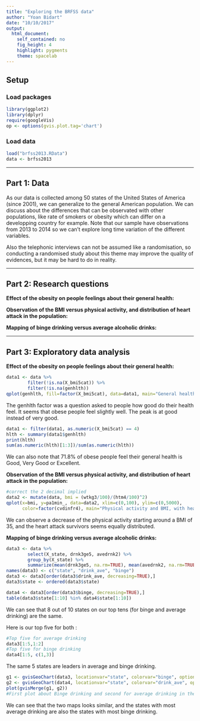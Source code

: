 ```yaml
---
title: "Exploring the BRFSS data"
author: "Yoan Bidart"
date: "10/10/2017"
output: 
  html_document: 
    self_contained: no
    fig_height: 4
    highlight: pygments
    theme: spacelab
---
```


## Setup

### Load packages

```r
library(ggplot2)
library(dplyr)
require(googleVis)
op <- options(gvis.plot.tag='chart')
```

### Load data

```r
load("brfss2013.RData")
data <- brfss2013
```


* * *

## Part 1: Data

As our data is collected among 50 states of the United States of America (since 2001), we can generalize to the general American population. We can discuss about the differences that can be observated with other populations, like rate of smokers or obesity which can differ on a developping country for example. Note that our sample have observations from 2013 to 2014 so we can't explore long time variation of the different variables.

Also the telephonic interviews can not be assumed like a randomisation, so conducting a randomised study about this theme may improve the quality of evidences, but it may be hard to do in reality.

* * *

## Part 2: Research questions

**Effect of the obesity on people feelings about their general health:**

**Observation of the BMI versus physical activity, and distribution of heart attack in the population:**

**Mapping of binge drinking versus average alcoholic drinks:**


* * *

## Part 3: Exploratory data analysis

**Effect of the obesity on people feelings about their general health:**

```r
data1 <- data %>% 
        filter(!is.na(X_bmi5cat)) %>%
        filter(!is.na(genhlth))
qplot(genhlth, fill=factor(X_bmi5cat), data=data1, main="General health histgram, by BMI categories")
```

The genhlth factor was a question asked to people how good do their health feel. It seems that obese people feel slightly well. The peak is at good instead of very good.

```r
data1 <- filter(data1, as.numeric(X_bmi5cat) == 4)
hlth <- summary(data1$genhlth)
print(hlth)
sum(as.numeric(hlth)[1:3])/sum(as.numeric(hlth))
```

We can also note that 71.8% of obese people feel their general health is Good, Very Good or Excellent.

**Observation of the BMI versus physical activity, and distribution of heart attack in the population:**

```r
#correct the 2 decimal implied
data2 <- mutate(data, bmi = (wtkg3/100)/(htm4/100)^2)
qplot(x=bmi, y=pa1min_, data=data2, xlim=c(0,100), ylim=c(0,5000), 
      color=factor(cvdinfr4), main="Physical activity and BMI, with heart attack factor", ylab="Physical activity (min per week)")
```

We can observe a decrease of the physical activity starting around a BMI of 35, and the heart attack survivors seems equally distributed.


**Mapping of binge drinking versus average alcoholic drinks:**

```r
data3 <- data %>% 
        select(X_state, drnk3ge5, avedrnk2) %>%
        group_by(X_state) %>%
        summarize(mean(drnk3ge5, na.rm=TRUE), mean(avedrnk2, na.rm=TRUE))
names(data3) <- c("state", "drink_ave", "binge")
data3 <- data3[order(data3$drink_ave, decreasing=TRUE),]
data3$state <- ordered(data3$state)

data4 <- data3[order(data3$binge, decreasing=TRUE),]
table(data3$state[1:10] %in% data4$state[1:10])
```
We can see that 8 out of 10 states on our top tens (for binge and average drinking) are the same.

Here is our top five for both :
```r
#Top five for average drinking
data3[1:5,1:2]
#Top five for binge drinking
data4[1:5, c(1,3)]
```
The same 5 states are leaders in average and binge drinking.

```r
g1 <- gvisGeoChart(data3, locationvar="state", colorvar="binge", options=list(region="US", displayMode="regions", resolution="provinces", title="Binge drinking in the US"))
g2 <- gvisGeoChart(data4, locationvar="state", colorvar="drink_ave", options=list(region="US", displayMode="regions", resolution="provinces", title="Average drinking in the US"))
plot(gvisMerge(g1, g2))
#First plot about Binge drinking and second for average drinking in the US
```
We can see that the two maps looks similar, and the states with most average drinking are also the states with most binge drinking. 